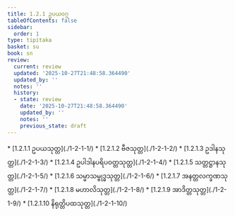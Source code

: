 ```yaml
---
title: 1.2.1 ဥပယဝဂ္ဂ
tableOfContents: false
sidebar:
  order: 1
type: tipitaka
basket: su
book: sn
review:
  current: review
  updated: '2025-10-27T21:48:58.364490'
  updated_by: ''
  notes: ''
  history:
  - state: review
    date: '2025-10-27T21:48:58.364490'
    updated_by: ''
    notes: ''
    previous_state: draft
---
```



<ReviewStatus review={frontmatter.review} showDetails={true} />

<HypothesisAnnotation frontmatter={frontmatter} />

<DynamicBreadcrumb />



<TableOfContents book="sn" section="1.2.1">
* [1.2.1.1 ဥပယသုတ္တ](./1-2-1-1/)
* [1.2.1.2 ဗီဇသုတ္တ](./1-2-1-2/)
* [1.2.1.3 ဥဒါနသုတ္တ](./1-2-1-3/)
* [1.2.1.4 ဥပါဒါနပရိပဝတ္တသုတ္တ](./1-2-1-4/)
* [1.2.1.5 သတ္တဋ္ဌာနသုတ္တ](./1-2-1-5/)
* [1.2.1.6 သမ္မာသမ္ဗုဒ္ဓသုတ္တ](./1-2-1-6/)
* [1.2.1.7 အနတ္တလက္ခဏသုတ္တ](./1-2-1-7/)
* [1.2.1.8 မဟာလိသုတ္တ](./1-2-1-8/)
* [1.2.1.9 အာဒိတ္တသုတ္တ](./1-2-1-9/)
* [1.2.1.10 နိရုတ္တိပထသုတ္တ](./1-2-1-10/)
</TableOfContents>